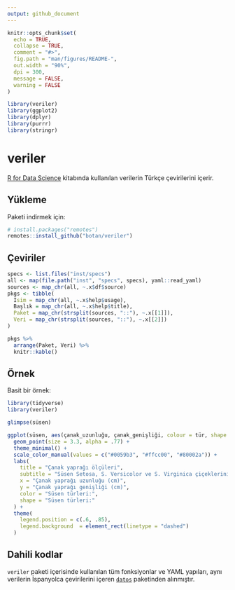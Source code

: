 ```yaml
---
output: github_document
---
```


<!-- README.md is generated from README.Rmd. Please edit that file -->

```r
knitr::opts_chunk$set(
  echo = TRUE,
  collapse = TRUE,
  comment = "#>",
  fig.path = "man/figures/README-",
  out.width = "90%",
  dpi = 300, 
  message = FALSE, 
  warning = FALSE
)

library(veriler)
library(ggplot2)
library(dplyr)
library(purrr)
library(stringr)
```

# veriler

<!-- badges: start -->

<!-- badges: end -->

[R for Data Science](<https://r4ds.had.co.nz/>) kitabında kullanılan verilerin Türkçe çevirilerini içerir.

## Yükleme

Paketi indirmek için:

```r
# install.packages("remotes")
remotes::install_github("botan/veriler")
```

## Çeviriler

```r
specs <- list.files("inst/specs")
all <- map(file.path("inst", "specs", specs), yaml::read_yaml)
sources <- map_chr(all, ~.x$df$source)
pkgs <- tibble(
  İsim = map_chr(all, ~.x$help$usage),
  Başlık = map_chr(all, ~.x$help$title),
  Paket = map_chr(strsplit(sources, "::"), ~.x[[1]]),
  Veri = map_chr(strsplit(sources, "::"), ~.x[[2]])
)

pkgs %>%
  arrange(Paket, Veri) %>%
  knitr::kable()
```

## Örnek

Basit bir örnek:

```r
library(tidyverse)
library(veriler)

glimpse(süsen)

ggplot(süsen, aes(çanak_uzunluğu, çanak_genişliği, colour = tür, shape = tür)) +
  geom_point(size = 3.3, alpha = .77) +
  theme_minimal() +
  scale_color_manual(values = c("#0059b3", "#ffcc00", "#80002a")) +
  labs(
    title = "Çanak yaprağı ölçüleri",
    subtitle = "Süsen Setosa, S. Versicolor ve S. Virginica çiçeklerinin çanak yaprağı uzunlukları ve genişlikleri",
    x = "Çanak yaprağı uzunluğu (cm)",
    y = "Çanak yaprağı genişliği (cm)",
    color = "Süsen türleri:",
    shape = "Süsen türleri:"
  ) +
  theme(
    legend.position = c(.6, .85),
    legend.background  = element_rect(linetype = "dashed")
  )
```

## Dahili kodlar

`veriler` paketi içerisinde kullanılan tüm fonksiyonlar ve YAML yapıları, aynı verilerin İspanyolca çevirilerini içeren [`datos`](<https://github.com/cienciadedatos/datos>) paketinden alınmıştır.
